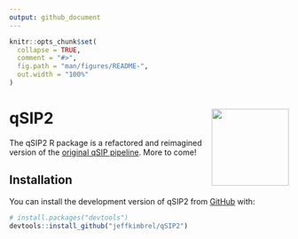 ```yaml
---
output: github_document
---
```


<!-- README.md is generated from README.Rmd. Please edit that file -->

```r
knitr::opts_chunk$set(
  collapse = TRUE,
  comment = "#>",
  fig.path = "man/figures/README-",
  out.width = "100%"
)
```

# qSIP2 <a href="https://jeffkimbrel.github.io/qSIP2/"><img src="man/figures/logo.png" align="right" height="139" /></a>

<!-- badges: start -->
<!-- badges: end -->

The qSIP2 R package is a refactored and reimagined version of the [original qSIP pipeline](https://bitbucket.org/QuantitativeSIP/qsip_repo). More to come!

## Installation

You can install the development version of qSIP2 from [GitHub](https://github.com/) with:

``` r
# install.packages("devtools")
devtools::install_github("jeffkimbrel/qSIP2")
```

